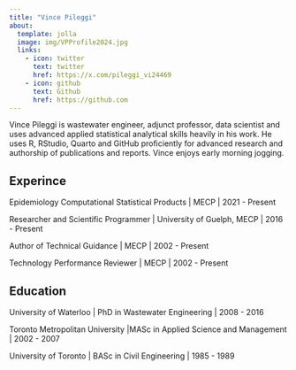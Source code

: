 ```yaml
---
title: "Vince Pileggi"
about:
  template: jolla
  image: img/VPProfile2024.jpg
  links: 
    - icon: twitter
      text: twitter
      href: https://x.com/pileggi_vi24469
    - icon: github
      text: Github
      href: https://github.com
---
```


Vince Pileggi is wastewater engineer, adjunct professor, data scientist and uses advanced applied statistical analytical skills heavily in his work. He uses R, RStudio, Quarto and GitHub proficiently for advanced research and authorship of publications and reports. Vince enjoys early morning jogging.


## Experince

Epidemiology Computational Statistical Products | MECP | 2021 - Present

Researcher and Scientific Programmer | University of Guelph, MECP | 2016 - Present

Author of Technical Guidance | MECP | 2002 - Present

Technology Performance Reviewer | MECP | 2002 - Present


## Education

University of Waterloo | PhD in Wastewater Engineering | 2008 - 2016

Toronto Metropolitan University |MASc in Applied Science and Management | 2002 - 2007

University of Toronto | BASc in Civil Engineering | 1985 - 1989